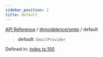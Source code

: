 ```yaml
---
sidebar_position: 1
title: default
---
```


[API Reference](/api-reference/@modelence/smtp/variables/../../../index) / [@modelence/smtp](/api-reference/@modelence/smtp/variables/../index) / default

> **default**: `EmailProvider`

Defined in: [index.ts:100](https://github.com/modelence/modelence/blob/dc7829b85ab8bfbdeb8a493bb7737f1b0d315352/packages/smtp/src/index.ts#L100)

